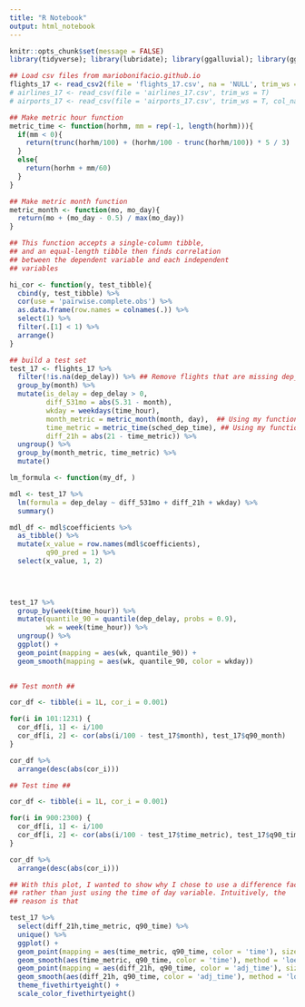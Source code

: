 ```yaml
---
title: "R Notebook"
output: html_notebook
---
```



```r
knitr::opts_chunk$set(message = FALSE)
library(tidyverse); library(lubridate); library(ggalluvial); library(ggthemes); library(nycflights13)
```




```r
## Load csv files from mariobonifacio.github.io
flights_17 <- read_csv2(file = 'flights_17.csv', na = 'NULL', trim_ws = T)
# airlines_17 <- read_csv(file = 'airlines_17.csv', trim_ws = T)
# airports_17 <- read_csv(file = 'airports_17.csv', trim_ws = T, col_names = c('airport_name', 'airport_iata', 'airport_st'))
```


```r
## Make metric hour function
metric_time <- function(horhm, mm = rep(-1, length(horhm))){
  if(mm < 0){
    return(trunc(horhm/100) + (horhm/100 - trunc(horhm/100)) * 5 / 3)
  }
  else{
    return(horhm + mm/60)
  }
}

```


```r
## Make metric month function
metric_month <- function(mo, mo_day){
  return(mo + (mo_day - 0.5) / max(mo_day))
}
```


```r
## This function accepts a single-column tibble,
## and an equal-length tibble then finds correlation
## between the dependent variable and each independent
## variables

hi_cor <- function(y, test_tibble){  
  cbind(y, test_tibble) %>%
  cor(use = 'pairwise.complete.obs') %>%
  as.data.frame(row.names = colnames(.)) %>%
  select(1) %>%
  filter(.[1] < 1) %>%
  arrange()
}

```


```r
## build a test set 
test_17 <- flights_17 %>%
  filter(!is.na(dep_delay)) %>% ## Remove flights that are missing dep_delay
  group_by(month) %>%
  mutate(is_delay = dep_delay > 0,
         diff_531mo = abs(5.31 - month),
         wkday = weekdays(time_hour),
         month_metric = metric_month(month, day),  ## Using my function
         time_metric = metric_time(sched_dep_time), ## Using my function
         diff_21h = abs(21 - time_metric)) %>%
  ungroup() %>%
  group_by(month_metric, time_metric) %>%
  mutate()
```



```r

lm_formula <- function(my_df, )

mdl <- test_17 %>%
  lm(formula = dep_delay ~ diff_531mo + diff_21h + wkday) %>%
  summary()

mdl_df <- mdl$coefficients %>%
  as_tibble() %>%
  mutate(x_value = row.names(mdl$coefficients),
         q90_pred = 1) %>%
  select(x_value, 1, 2)
  

  

```


```r
test_17 %>%
  group_by(week(time_hour)) %>%
  mutate(quantile_90 = quantile(dep_delay, probs = 0.9),
         wk = week(time_hour)) %>%
  ungroup() %>%
  ggplot() +
  geom_point(mapping = aes(wk, quantile_90)) +
  geom_smooth(mapping = aes(wk, quantile_90, color = wkday))
  
```



```r
## Test month ##

cor_df <- tibble(i = 1L, cor_i = 0.001)

for(i in 101:1231) {
  cor_df[i, 1] <- i/100
  cor_df[i, 2] <- cor(abs(i/100 - test_17$month), test_17$q90_month)
}

cor_df %>%
  arrange(desc(abs(cor_i)))

```


```r
## Test time ##

cor_df <- tibble(i = 1L, cor_i = 0.001)

for(i in 900:2300) {
  cor_df[i, 1] <- i/100
  cor_df[i, 2] <- cor(abs(i/100 - test_17$time_metric), test_17$q90_time)
}

cor_df %>%
  arrange(desc(abs(cor_i)))

```


```r
## With this plot, I wanted to show why I chose to use a difference factor
## rather than just using the time of day variable. Intuitively, the
## reason is that 

test_17 %>%
  select(diff_21h,time_metric, q90_time) %>%
  unique() %>%
  ggplot() +
  geom_point(mapping = aes(time_metric, q90_time, color = 'time'), size = 1) +
  geom_smooth(aes(time_metric, q90_time, color = 'time'), method = 'loess') +
  geom_point(mapping = aes(diff_21h, q90_time, color = 'adj_time'), size = 1) +
  geom_smooth(aes(diff_21h, q90_time, color = 'adj_time'), method = 'loess') +
  theme_fivethirtyeight() +
  scale_color_fivethirtyeight()
```
